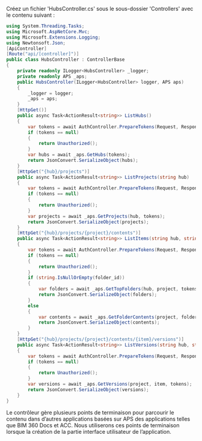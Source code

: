 Créez un fichier 'HubsController.cs' sous le sous-dossier 'Controllers' avec le contenu suivant :

```csharp title="Controllers/HubsController.cs"
using System.Threading.Tasks;
using Microsoft.AspNetCore.Mvc;
using Microsoft.Extensions.Logging;
using Newtonsoft.Json;
[ApiController]
[Route("api/[controller]")]
public class HubsController : ControllerBase
{
    private readonly ILogger<HubsController> _logger;
    private readonly APS _aps;
    public HubsController(ILogger<HubsController> logger, APS aps)
    {
        _logger = logger;
        _aps = aps;
    }
    [HttpGet()]
    public async Task<ActionResult<string>> ListHubs()
    {
        var tokens = await AuthController.PrepareTokens(Request, Response, _aps);
        if (tokens == null)
        {
            return Unauthorized();
        }
        var hubs = await _aps.GetHubs(tokens);
        return JsonConvert.SerializeObject(hubs);
    }
    [HttpGet("{hub}/projects")]
    public async Task<ActionResult<string>> ListProjects(string hub)
    {
        var tokens = await AuthController.PrepareTokens(Request, Response, _aps);
        if (tokens == null)
        {
            return Unauthorized();
        }
        var projects = await _aps.GetProjects(hub, tokens);
        return JsonConvert.SerializeObject(projects);
    }
    [HttpGet("{hub}/projects/{project}/contents")]
    public async Task<ActionResult<string>> ListItems(string hub, string project, [FromQuery] string? folder_id)
    {
        var tokens = await AuthController.PrepareTokens(Request, Response, _aps);
        if (tokens == null)
        {
            return Unauthorized();
        }
        if (string.IsNullOrEmpty(folder_id))
        {
            var folders = await _aps.GetTopFolders(hub, project, tokens);
            return JsonConvert.SerializeObject(folders);
        }
        else
        {
            var contents = await _aps.GetFolderContents(project, folder_id, tokens);
            return JsonConvert.SerializeObject(contents);
        }
    }
    [HttpGet("{hub}/projects/{project}/contents/{item}/versions")]
    public async Task<ActionResult<string>> ListVersions(string hub, string project, string item)
    {
        var tokens = await AuthController.PrepareTokens(Request, Response, _aps);
        if (tokens == null)
        {
            return Unauthorized();
        }
        var versions = await _aps.GetVersions(project, item, tokens);
        return JsonConvert.SerializeObject(versions);
    }
}
```

Le contrôleur gère plusieurs points de terminaison pour parcourir le contenu dans d’autres applications basées sur APS
des applications telles que BIM 360 Docs et ACC. Nous utiliserons ces points de terminaison lorsque
la création de la partie interface utilisateur de l’application.
